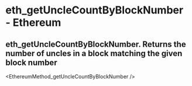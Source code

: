 # eth_getUncleCountByBlockNumber - Ethereum

## eth_getUncleCountByBlockNumber. Returns the number of uncles in a block matching the given block number


<EthereumMethod_getUncleCountByBlockNumber />
